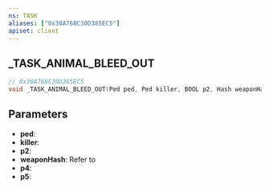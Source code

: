 ```yaml
---
ns: TASK
aliases: ["0x30A768C30D385EC5"]
apiset: client
---
```

## _TASK_ANIMAL_BLEED_OUT

```c
// 0x30A768C30D385EC5
void _TASK_ANIMAL_BLEED_OUT(Ped ped, Ped killer, BOOL p2, Hash weaponHash, int p4, int p5);
```


## Parameters
* **ped**:
* **killer**:
* **p2**:
* **weaponHash**: Refer to <EmbeddedEnum type="eWeaponHash" />
* **p4**:
* **p5**:

